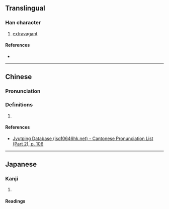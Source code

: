 {{character info}}
==Translingual==

===Han character===
{{Han char|rn=61|rad=心|as=04|sn=7|four=|canj=PKI|ids=⿰忄太}}

# [[extravagant]]

====References====
* {{Han ref|kx=0378.150|dkj=10385|dj=0706.130|hdz=42276.030|uh=5FF2|ud=24562}}

----

==Chinese==
{{zh-forms}}

===Pronunciation===
{{zh-pron
|m=tài
|c=taai3
|cat=
}}

===Definitions===
{{zh-hanzi}}

# {{rfdef|zh}}

====References====
* [http://www.iso10646hk.net/jp/document/download.jsp Jyutping Database (iso10646hk.net) - Cantonese Pronunciation List (Part 2), p. 106]

----

==Japanese==

===Kanji===
{{ja-kanji|grade=|rs=心04}}

# {{rfdef|ja|sort=心04}}

====Readings====
{{ja-readings|on=[[たい]] (tai)|kun=[[ならう]] (narau)}}